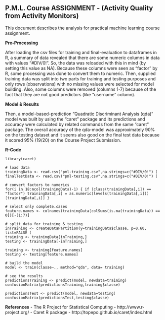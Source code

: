 P.M.L. Course ASSIGNMENT - (Activity Quality from Activity Monitors)
-----------------------------------------------------------------------------------------
This document describes the analysis for practical machine learning course assignment.

**Pre-Processing**

After loading the csv files for training and final-evaluation to dataframes in R, a summary of data revealed that there are some numeric columns in data with values "#DIV/0!". 
So, the data was reloaded with this in mind (by setting this value as NA). Because these columns were seen as "factor" by R, some processing was done to convert them to numeric.
Then, supplied training data was split into two parts for training and testing purposes and only rows (observations) with no missing values were selected for model building.
Also, some columns were removed (columns 1-7) because of the fact that they are not good predictors (like "username" column).

**Model & Results**

Then, a model-based-prediction "Quadratic Discriminant Analysis (qda)"  model was built by using the "caret" package and its predictions and accuracy were calculated by related commands from the same "caret" package.
The overall accuracy of the qda-model was approximately 90% on the testing dataset and it seems also good on the final test data because it scored 95% (19/20) on the Course Project Submission.

**R-Code**
```
library(caret)

# load data
trainingData <- read.csv("pml-training.csv",na.strings=c("#DIV/0!") )
finalTestData <- read.csv("pml-testing.csv",na.strings=c("#DIV/0!") )

# convert factors to numerics
for(i in 18:ncol(trainingData)-1) { if (class(trainingData[,i]) == "factor") trainingData[,i] = as.numeric(levels(trainingData[,i]))[trainingData[,i]] }

# select only complete.cases
feature.names <- colnames(trainingData[colSums(is.na(trainingData)) == 0])[-(1:7)]

# split data for training & testing
inTraining <- createDataPartition(y=trainingData$classe, p=0.60, list=FALSE )
training <- trainingData[inTraining,]
testing <- trainingData[-inTraining,]

training <- training[feature.names]
testing <- testing[feature.names] 

# build the model
model <- train(classe~., method="qda", data= training)

# see the results
predictionsTraining <- predict(model, newdata=training)
confusionMatrix(predictionsTraining,training$classe)
 
predictionsTest <- predict(model, newdata=testing)
confusionMatrix(predictionsTest,testing$classe)
```

**References**
- The R Project for Statistical Computing - http://www.r-project.org/
- Caret R package - http://topepo.github.io/caret/index.html

